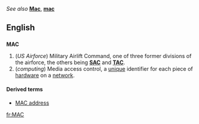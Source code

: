 ''See also'' '''[[Mac]]''', '''[[mac]]'''

==English==
==={{acronym}}===
'''MAC''' 
#(''US Airforce'') Military Airlift Command, one of three former divisions of the airforce, the others being '''[[SAC]]''' and '''[[TAC]]'''.
#(''computing'') Media access control, a [[unique]] identifier for each piece of [[hardware]] on a [[network]].

====Derived terms====
*[[MAC address]]

[[fr:MAC]]